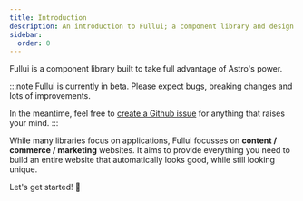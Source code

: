 ```yaml
---
title: Introduction
description: An introduction to Fullui; a component library and design system built for Astro.
sidebar:
  order: 0
---
```


Fullui is a component library built to take full advantage of Astro's power.

:::note
Fullui is currently in beta. Please expect bugs, breaking changes and lots of improvements.

In the meantime, feel free to [create a Github issue](https://github.com/fullui/ui/issues) for anything that raises your mind.
:::

While many libraries focus on applications, Fullui focusses on __content / commerce / marketing__ websites. It aims to provide everything you need to build an entire website that automatically looks good, while still looking unique.

Let's get started! 🚀